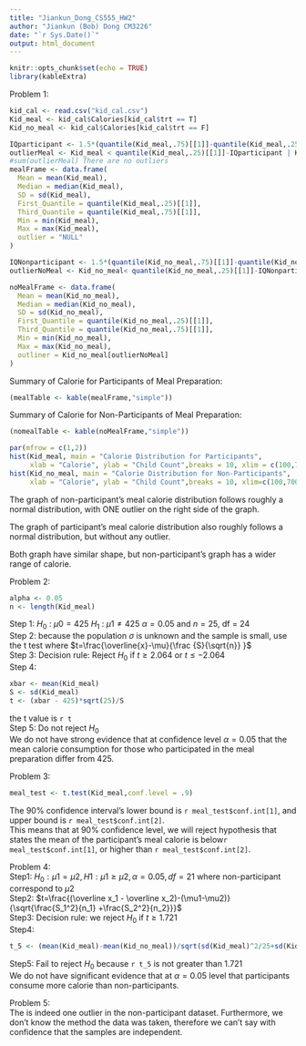 ```yaml
---
title: "Jiankun_Dong_CS555_HW2"
author: "Jiankun (Bob) Dong CM3226"
date: "`r Sys.Date()`"
output: html_document
---
```


```r
knitr::opts_chunk$set(echo = TRUE)
library(kableExtra)
```

Problem 1:

```r
kid_cal <- read.csv("kid_cal.csv")
Kid_meal <- kid_cal$Calories[kid_cal$trt == T]
Kid_no_meal <- kid_cal$Calories[kid_cal$trt == F]

IQparticipant <- 1.5*(quantile(Kid_meal,.75)[[1]]-quantile(Kid_meal,.25)[[1]])
outlierMeal <- Kid_meal < quantile(Kid_meal,.25)[[1]]-IQparticipant | Kid_meal > quantile(Kid_meal, .75)[[1]]+IQparticipant
#sum(outlierMeal) There are no outliers
mealFrame <- data.frame(
  Mean = mean(Kid_meal),
  Median = median(Kid_meal),
  SD = sd(Kid_meal),
  First_Quantile = quantile(Kid_meal,.25)[[1]],
  Third_Quantile = quantile(Kid_meal,.75)[[1]],
  Min = min(Kid_meal),
  Max = max(Kid_meal),
  outlier = "NULL"
)

IQNonparticipant <- 1.5*(quantile(Kid_no_meal,.75)[[1]]-quantile(Kid_no_meal,.25)[[1]])
outlierNoMeal <- Kid_no_meal< quantile(Kid_no_meal,.25)[[1]]-IQNonparticipant | Kid_no_meal > quantile(Kid_no_meal,.75)[[1]]+IQNonparticipant

noMealFrame <- data.frame(
  Mean = mean(Kid_no_meal),
  Median = median(Kid_no_meal),
  SD = sd(Kid_no_meal),
  First_Quantile = quantile(Kid_no_meal,.25)[[1]],
  Third_Quantile = quantile(Kid_no_meal,.75)[[1]],
  Min = min(Kid_no_meal),
  Max = max(Kid_no_meal),
  outliner = Kid_no_meal[outlierNoMeal]
)

```

Summary of Calorie for Participants of Meal Preparation:

```r
(mealTable <- kable(mealFrame,"simple"))
```

Summary of Calorie for Non-Participants of Meal Preparation:

```r
(nomealTable <- kable(noMealFrame,"simple"))
```

```r
par(mfrow = c(1,2))
hist(Kid_meal, main = "Calorie Distribution for Participants", 
     xlab = "Calorie", ylab = "Child Count",breaks = 10, xlim = c(100,700))
hist(Kid_no_meal, main = "Calorie Distribution for Non-Participants", 
     xlab = "Calorie", ylab = "Child Count",breaks = 10, xlim=c(100,700))
```

The graph of non-participant's meal calorie distribution follows roughly a normal distribution, with ONE outlier on the right side of the graph.

The graph of participant's meal calorie distribution also roughly follows a normal distribution, but without any outlier.

Both graph have similar shape, but non-participant's graph has a wider range of calorie.

Problem 2:\

```r
alpha <- 0.05
n <- length(Kid_meal)
```

Step 1: $H_0$ : $\mu 0 = 425$ $H_1$ : $\mu 1 \neq 425$ $\alpha = 0.05$ and $n=25$, df = 24\
Step 2: because the population $\sigma$ is unknown and the sample is small, use the t test where $t=\frac{\overline{x}-\mu}{\frac {S}{\sqrt{n}} }$ \
Step 3: Decision rule: Reject $H_0$ if $t \ge 2.064$ or  $t \le -2.064$\
Step 4:
```r
xbar <- mean(Kid_meal)
S <- sd(Kid_meal)
t <- (xbar - 425)*sqrt(25)/S
```
the t value is `r t` \
Step 5: Do not reject $H_0$ \
We do not have strong evidence that at confidence level $\alpha=0.05$ that the mean calorie consumption for those who participated in the meal preparation differ from 425.\

Problem 3:\
```r
meal_test <- t.test(Kid_meal,conf.level = .9)
```
The 90% confidence interval's lower bound is `r meal_test$conf.int[1]`, and upper bound is `r meal_test$conf.int[2]`. \
This means that at 90% confidence level, we will reject hypothesis that states the mean of the participant's meal calorie is below`r meal_test$conf.int[1]`, or higher than `r meal_test$conf.int[2]`. \

Problem 4:\
Step1: $H_0 : \mu1=\mu2, H1 : \mu1 \ge \mu2, \alpha=0.05, df = 21$ where non-participant correspond to $\mu2$ \
Step2: $t=\frac{(\overline x_1 - \overline x_2)-(\mu1-\mu2)}{\sqrt{\frac{S_1^2}{n_1} +\frac{S_2^2}{n_2}}}$\
Step3: Decision rule: we reject $H_0$ if $t \ge 1.721$\
Step4: 
```r
t_5 <- (mean(Kid_meal)-mean(Kid_no_meal))/sqrt(sd(Kid_meal)^2/25+sd(Kid_no_meal)^2/22)
```

Step5: Fail to reject $H_0$ because `r t_5` is not greater than 1.721 \
We do not have significant evidence that at $\alpha=0.05$ level that participants consume more calorie than non-participants.\

Problem 5:\
The is indeed one outlier in the non-participant dataset. Furthermore, we don't know the method the data was taken, therefore we can't say with confidence that the samples are independent.\